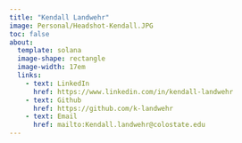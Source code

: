 ```yaml
---
title: "Kendall Landwehr"
image: Personal/Headshot-Kendall.JPG
toc: false
about: 
  template: solana 
  image-shape: rectangle
  image-width: 17em
  links: 
    - text: LinkedIn
      href: https://www.linkedin.com/in/kendall-landwehr
    - text: Github
      href: https://github.com/k-landwehr
    - text: Email
      href: mailto:Kendall.landwehr@colostate.edu
---
```


